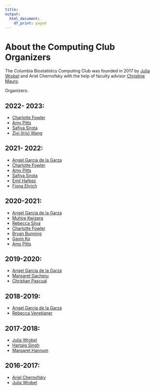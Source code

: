 ```yaml
---
title:
output:
  html_document:
    df_print: paged
---
```


<h1> About the Computing Club Organizers </h1>

The Columbia Biostatistcs Computing Club was founded in 2017 by [Julia Wrobel](http://juliawrobel.com/) and Ariel Chernofsky with the help of faculty advisor [Christine Mauro](http://christinemauro.com/).

Organizers:

## 2022- 2023: 
- [Charlotte Fowler](https://www.linkedin.com/in/charlotte-fowler-2a86b71a0/)
- [Amy Pitts](https://www.linkedin.com/in/amy-pitts-102423129/)
- [Safiya Sirota](https://www.linkedin.com/in/safiya-sirota/)
- [Ziyi (Iris) Wang](https://www.linkedin.com/in/irisziyiwang/)

## 2021- 2022:
- [Angel Garcia de la Garza](https://www.linkedin.com/in/angel-garcia-de-la-garza/)
- [Charlotte Fowler](https://www.linkedin.com/in/charlotte-fowler-2a86b71a0/)
- [Amy Pitts](http://linkedin.com/in/amy-pitts-102423129)
- [Safiya Sirota](https://www.linkedin.com/in/safiya-sirota/)
- [Emil Hafeez](https://www.linkedin.com/in/emilhafeez/)
- [Fiona Ehrich](https://www.linkedin.com/in/fiona-ehrich/)

## 2020-2021:

- [Angel Garcia de la Garza](https://www.linkedin.com/in/angel-garcia-de-la-garza/)
- [Muhire Kwizera](https://www.linkedin.com/in/muhire-honorine-kwizera-96253583/) 
- [Rebecca Silva](https://www.linkedin.com/in/rebecca-silva-2298a5134/) 
- [Charlotte Fowler](https://www.linkedin.com/in/charlotte-fowler-2a86b71a0/)
- [Bryan Bunning](https://www.linkedin.com/in/bryan-bunning/) 
- [Gavin Ko](https://www.linkedin.com/in/gavin-ko-718801179/) 
- [Amy Pitts](http://linkedin.com/in/amy-pitts-102423129)


## 2019-2020:

- [Angel Garcia de la Garza](https://www.linkedin.com/in/angel-garcia-de-la-garza/)
- [Margaret Gacheru]()
- [Christian Pascual](https://www.linkedin.com/in/cbpascual/)

## 2018-2019:

- [Angel Garcia de la Garza](https://www.linkedin.com/in/angel-garcia-de-la-garza/)
- [Rebecca Venetianer](https://www.linkedin.com/in/rebeccavenetianer/)

## 2017-2018:

- [Julia Wrobel](https://www.linkedin.com/in/julia-wrobel-bb040431/)
- [Hartaig Singh](https://www.linkedin.com/in/hartaig-singh-90227b127/)
- [Margaret Hannum](https://www.mskcc.org/profile/margaret-hannum)

## 2016-2017:

- [Ariel Chernofsky](https://www.linkedin.com/in/ariel-chernofsky-16ab2b70/)
- [Julia Wrobel](https://www.linkedin.com/in/julia-wrobel-bb040431/)
